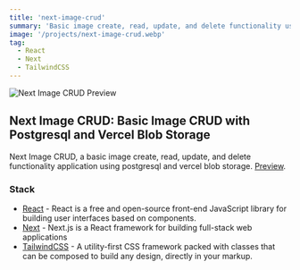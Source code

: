 ```yaml
---
title: 'next-image-crud'
summary: 'Basic image create, read, update, and delete functionality using postgresql and vercel blob storage.'
image: '/projects/next-image-crud.webp'
tag:
  - React
  - Next
  - TailwindCSS
---
```


![Next Image CRUD Preview](/projects/next-image-crud.webp)

## Next Image CRUD: Basic Image CRUD with Postgresql and Vercel Blob Storage

Next Image CRUD, a basic image create, read, update, and delete functionality application using postgresql and vercel blob storage.
[Preview](https://upload-brown-rho.vercel.app/).

### Stack

- [React](https://react.dev) - React is a free and open-source front-end JavaScript library for building user interfaces based on components.
- [Next](https://nextjs.org) - Next.js is a React framework for building full-stack web applications
- [TailwindCSS](https://tailwindcss.com) - A utility-first CSS framework packed with classes that can be composed to build any design, directly in your markup.
